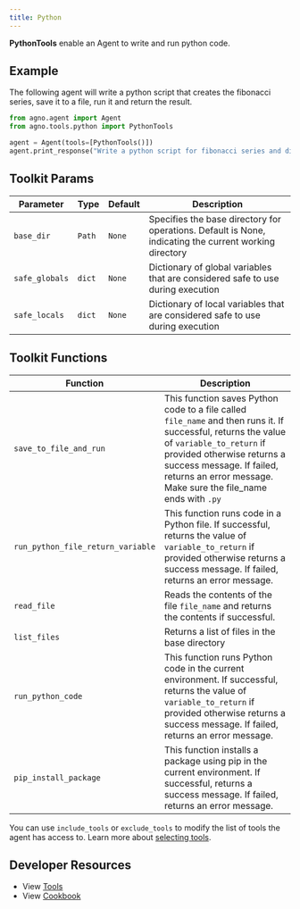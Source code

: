 ```yaml
---
title: Python
---
```


**PythonTools** enable an Agent to write and run python code.

## Example

The following agent will write a python script that creates the fibonacci series, save it to a file, run it and return the result.

```python cookbook/tools/python_tools.py
from agno.agent import Agent
from agno.tools.python import PythonTools

agent = Agent(tools=[PythonTools()])
agent.print_response("Write a python script for fibonacci series and display the result till the 10th number")
```

## Toolkit Params

| Parameter      | Type   | Default | Description                                                                                             |
| -------------- | ------ | ------- | ------------------------------------------------------------------------------------------------------- |
| `base_dir`     | `Path` | `None`  | Specifies the base directory for operations. Default is None, indicating the current working directory |
| `safe_globals` | `dict` | `None`  | Dictionary of global variables that are considered safe to use during execution                        |
| `safe_locals`  | `dict` | `None`  | Dictionary of local variables that are considered safe to use during execution                         |

## Toolkit Functions

| Function                          | Description                                                                                                                                                                                                                                                           |
| --------------------------------- | --------------------------------------------------------------------------------------------------------------------------------------------------------------------------------------------------------------------------------------------------------------------- |
| `save_to_file_and_run`            | This function saves Python code to a file called `file_name` and then runs it. If successful, returns the value of `variable_to_return` if provided otherwise returns a success message. If failed, returns an error message. Make sure the file_name ends with `.py` |
| `run_python_file_return_variable` | This function runs code in a Python file. If successful, returns the value of `variable_to_return` if provided otherwise returns a success message. If failed, returns an error message.                                                                              |
| `read_file`                       | Reads the contents of the file `file_name` and returns the contents if successful.                                                                                                                                                                                    |
| `list_files`                      | Returns a list of files in the base directory                                                                                                                                                                                                                         |
| `run_python_code`                 | This function runs Python code in the current environment. If successful, returns the value of `variable_to_return` if provided otherwise returns a success message. If failed, returns an error message.                                                             |
| `pip_install_package`             | This function installs a package using pip in the current environment. If successful, returns a success message. If failed, returns an error message.                                                                                                                 |

You can use `include_tools` or `exclude_tools` to modify the list of tools the agent has access to. Learn more about [selecting tools](/docs/documentation/tools/selecting-tools).

## Developer Resources

- View [Tools](https://github.com/agno-agi/agno/blob/main/libs/agno/agno/tools/python.py)
- View [Cookbook](https://github.com/agno-agi/agno/tree/v2.0/cookbook/tools/python_tools.py)

